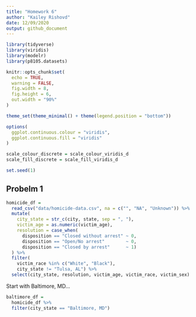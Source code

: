 ```yaml
---
title: "Homework 6"
author: "Kailey Rishovd"
date: 12/09/2020
output: github_document
---
```


```r
library(tidyverse)
library(viridis)
library(modelr)
library(p8105.datasets)

knitr::opts_chunk$set(
  echo = TRUE, 
  warning = FALSE,
  fig.width = 8,
  fig.height = 6,
  out.width = "90%"
)

theme_set(theme_minimal() + theme(legend.position = "bottom"))

options(
  ggplot.continuous.colour = "viridis", 
  ggplot.continuous.fill = "viridis"
)

scale_colour_discrete = scale_colour_viridis_d
scale_fill_discrete = scale_fill_viridis_d

set.seed(1)
```

## Probelm 1

```r
homicide_df = 
  read_csv("data/homicide-data.csv", na = c("", "NA", "Unknown")) %>%  
  mutate(
    city_state = str_c(city, state, sep = ", "), 
    victim_age = as.numeric(victim_age), 
    resolution = case_when(
      disposition == "Closed without arrest" ~ 0, 
      disposition == "Open/No arrest"        ~ 0, 
      disposition == "Closed by arrest"      ~ 1)
  ) %>% 
  filter(
    victim_race %in% c("White", "Black"), 
    city_state != "Tulsa, AL") %>% 
  select(city_state, resolution, victim_age, victim_race, victim_sex)
```

Start with Baltimore, MD... 

```r
baltimore_df = 
  homicide_df %>% 
  filter(city_state == "Baltimore, MD")


```











